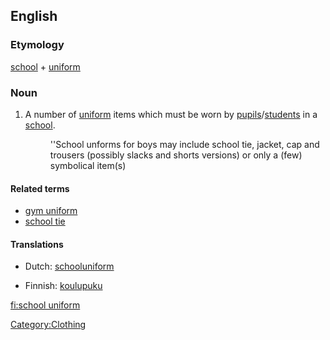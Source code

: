 ==English==

===Etymology===
[[school]] + [[uniform]]
{{wikipedia}}

===Noun===
{{en-noun}}

# A number of [[uniform]] items which must be worn by [[pupil]]s/[[student]]s in a [[school]].
#: ''School unforms for boys may include school tie, jacket, cap and trousers (possibly slacks and shorts versions) or only a (few) symbolical item(s)

====Related terms====
* [[gym uniform]]
* [[school tie]]

====Translations====
{{trans-top|uniform items to be worn by students in a school}}
* Dutch: [[schooluniform]] {{n}}
{{trans-mid}}
* Finnish: [[koulupuku]]
{{trans-bottom}}

[[Category:Clothing]]

[[fi:school uniform]]